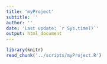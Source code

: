 ```yaml
---
title: 'myProject'
subtitle: ''
author: ''
date: 'Last update: `r Sys.time()`'
output: html_document
---
```


```r
library(knitr)
read_chunk('../scripts/myProject.R')
```

```r
```

